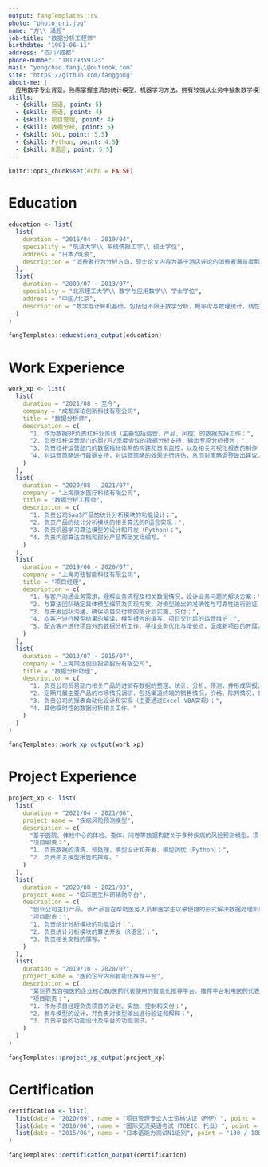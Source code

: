 ```yaml
---
output: fangTemplates::cv
photo: "photo_ori.jpg"
name: "方\\ 涌超"
job-title: "数据分析工程师"
birthdate: "1991-06-11"
address: "四川/成都"
phone-number: "18179359123"
mail: "yongchao.fang\\@outlook.com"
site: "https://github.com/fanggong"
about-me: |
  应用数学专业背景。熟练掌握主流的统计模型、机器学习方法。拥有较强从业务中抽象数学模型能力，能够独立完成数据提取与清洗、数据分析挖掘建模、数据可视化工作。有世界500强企业的数据挖掘项目的项目管理经验，跨部门跨团队的项目实施经验。有独立的运营部门指标体系构建经验。对数据可视化和动态报告非常感兴趣。
skills:
  - {skill: 日语, point: 5}
  - {skill: 英语, point: 4}
  - {skill: 项目管理, point: 4}
  - {skill: 数据分析, point: 5}
  - {skill: SQL, point: 5.5}
  - {skill: Python, point: 4.5}
  - {skill: R语言, point: 5.5}
---
```


```r
knitr::opts_chunk$set(echo = FALSE)
```

\makeprofile

# Education

```r
education <- list(
  list(
    duration = "2016/04 - 2019/04", 
    speciality = "筑波大学\\ 系统情报工学\\ 硕士学位",
    address = "日本/筑波",
    description = "消费者行为分析方向，硕士论文内容为基于酒店评论的消费者满意度影响因素分析"
  ),
  list(
    duration = "2009/07 - 2013/07", 
    speciality = "北京理工大学\\ 数学与应用数学\\ 学士学位",
    address = "中国/北京",
    description = "数学与计算机基础，包括但不限于数学分析，概率论与数理统计，线性代数，多元统计分析，算法与数据结构等"
  )
)
```

```r
fangTemplates::educations_output(education)
```

# Work Experience

```r
work_xp <- list(
  list(
    duration = "2021/08 - 至今",
    company = "成都库珀创新科技有限公司",
    title = "数据分析师",
    description = c(
      "1. 作为数据BP负责杠杆业务线（主要包括运营、产品、风控）的数据支持工作；",
      "2. 负责杠杆运营部门的周/月/季度会议的数据分析支持，输出专项分析报告；",
      "3. 负责杠杆运营部门的数据指标体系的构建和日常监控，以及相关可视化报表的制作；",
      "4. 对运营策略进行数据支持，对运营策略的效果进行评估，从而对策略调整做出建议。"
    )
  ),
  list(
    duration = "2020/08 - 2021/07",
    company = "上海康水医疗科技有限公司",
    title = "数据分析工程师",
    description = c(
      "1. 负责公司SaaS产品的统计分析模块的功能设计；",
      "2. 负责产品的统计分析模块的相关算法的R语言实现；",
      "3. 负责机器学习算法模型的设计和开发（Python）；",
      "4. 负责内部算法文档和部分产品帮助文档编写。"
    )
  ),
  list(
    duration = "2019/06 - 2020/07", 
    company = "上海奇弦智能科技有限公司",
    title = "项目经理",
    description = c(
      "1. 与客户沟通业务需求，理解业务流程及相关数据情况，设计业务问题的解决方案；",
      "2. 与算法团队确定具体模型细节及实现方案，对模型输出的准确性与可靠性进行验证；",
      "3. 与开发团队沟通，确保项目交付物的按计划实施、交付；",
      "4. 向客户进行模型结果的解读，模型报告的撰写，项目交付后的运营维护；",
      "5. 配合客户进行项目外的数据分析工作，寻找业务优化与增长点，促成新项目的开展。"
    )
  ),
  list(
    duration = "2013/07 - 2015/07", 
    company = "上海同达创业投资股份有限公司",
    title = "数据分析助理",
    description = c(
      "1. 负责公司贸易部门相关产品的进销存数据的整理、统计、分析、预测，并形成周报、月报；",
      "2. 定期开展主要产品的市场情况调研，包括渠道终端的销售情况，价格，陈列情况，竞品情况等；",
      "3. 负责公司的报表自动化设计和实现（主要通过Excel VBA实现）；",
      "4. 其他临时性的数据分析相关工作。"
    )
  )
)
```

```r
fangTemplates::work_xp_output(work_xp)
```

\newpage
\makeprofile

# Project Experience

```r
project_xp <- list(
  list(
    duration = "2021/04 - 2021/06",
    project_name = "疾病风险预测模型",
    description = c(
      "基于医院、体检中心的体检、查体、问卷等数据构建关于多种疾病的风险预测模型。项目中涉及的模型包括逻辑回归、随机森林、xgboost，多标签分类模型等。",
      "项目职责：",
      "1. 负责数据的清洗，预处理，模型设计和开发，模型调优（Python）；",
      "2. 负责相关模型报告的撰写。"
    )
  ),
  list(
    duration = "2020/08 - 2021/03",
    project_name = "临床医生科研辅助平台",
    description = c(
      "创业公司主打产品，该产品旨在帮助医务人员和医学生以最便捷的形式解决数据处理和统计问题。其统计分析模块提供差异性分析、相关性分析、回归分析、生存分析、样本量计算等统计工具。各统计工具会根据输入数据自动选择合适的分析方法，并将结果输出为可以直接使用于论文和期刊的格式。",
      "项目职责：",
      "1. 负责统计分析模块的功能设计；",
      "2. 负责统计分析模块的算法开发（R语言）；",
      "3. 负责相关文档的撰写。"
    )
  ),
  list(
    duration = "2019/10 - 2020/07",
    project_name = "医药企业内部智能化推荐平台",
    description = c(
      "某世界五百强医药企业核心BU医药代表使用的智能化推荐平台。推荐平台利用医药代表、医生和医院的属性数据，历史拜访数据，各学术推广渠道数据，销量数据等数据，结合业务逻辑，运用机器学习方法和优化理论，为医药代表提供拜访路径规划、日/周拜访计划，月度/季度目标等推荐。",
      "项目职责：",
      "1. 作为项目经理负责项目的计划、实施、控制和交付；",
      "2. 参与模型的设计，并负责对模型输出进行验证和解释；",
      "3. 负责平台的功能设计及平台的功能测试。"
    )
  )
)
```

```r
fangTemplates::project_xp_output(project_xp)
```

# Certification

```r
certification <- list(
  list(date = "2020/09", name = "项目管理专业人士资格认证（PMP）", point = ""),
  list(date = "2016/06", name = "国际交流英语考试（TOEIC，托业）", point = "795 / 990"),
  list(date = "2015/06", name = "日本语能力测试N1级别", point = "130 / 180")
)
```

```r
fangTemplates::certification_output(certification)
```

